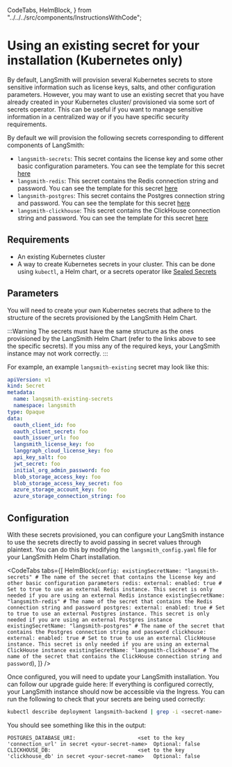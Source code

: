   CodeTabs,
  HelmBlock,
} from "../../../src/components/InstructionsWithCode";

# Using an existing secret for your installation (Kubernetes only)

By default, LangSmith will provision several Kubernetes secrets to store sensitive information such as license keys, salts, and other configuration parameters. However, you may want to use an existing secret that you have already created in your Kubernetes cluster/ provisioned via some sort of secrets operator.
This can be useful if you want to manage sensitive information in a centralized way or if you have specific security requirements.

By default we will provision the following secrets corresponding to different components of LangSmith:

- `langsmith-secrets`: This secret contains the license key and some other basic configuration parameters. You can see the template for this secret [here](https://github.com/langchain-ai/helm/blob/main/charts/langsmith/templates/secrets.yaml)
- `langsmith-redis`: This secret contains the Redis connection string and password. You can see the template for this secret [here](https://github.com/langchain-ai/helm/blob/main/charts/langsmith/templates/redis/secrets.yaml)
- `langsmith-postgres`: This secret contains the Postgres connection string and password. You can see the template for this secret [here](https://github.com/langchain-ai/helm/blob/main/charts/langsmith/templates/postgres/secrets.yaml)
- `langsmith-clickhouse`: This secret contains the ClickHouse connection string and password. You can see the template for this secret [here](https://github.com/langchain-ai/helm/blob/main/charts/langsmith/templates/clickhouse/secrets.yaml)

## Requirements

- An existing Kubernetes cluster
- A way to create Kubernetes secrets in your cluster. This can be done using `kubectl`, a Helm chart, or a secrets operator like [Sealed Secrets](https://github.com/bitnami-labs/sealed-secrets)

## Parameters

You will need to create your own Kubernetes secrets that adhere to the structure of the secrets provisioned by the LangSmith Helm Chart.

:::Warning
The secrets must have the same structure as the ones provisioned by the LangSmith Helm Chart (refer to the links above to see the specific secrets). If you miss any of the required keys, your LangSmith instance may not work correctly.
:::

For example, an example `langsmith-existing` secret may look like this:

```yaml
apiVersion: v1
kind: Secret
metadata:
  name: langsmith-existing-secrets
  namespace: langsmith
type: Opaque
data:
  oauth_client_id: foo
  oauth_client_secret: foo
  oauth_issuer_url: foo
  langsmith_license_key: foo
  langgraph_cloud_license_key: foo
  api_key_salt: foo
  jwt_secret: foo
  initial_org_admin_password: foo
  blob_storage_access_key: foo
  blob_storage_access_key_secret: foo
  azure_storage_account_key: foo
  azure_storage_connection_string: foo
```

## Configuration

With these secrets provisioned, you can configure your LangSmith instance to use the secrets directly to avoid passing in secret values through plaintext. You can do this by modifying the `langsmith_config.yaml` file for your LangSmith Helm Chart installation.

<CodeTabs
  tabs={[
    HelmBlock(`
config:
  existingSecretName: "langsmith-secrets" # The name of the secret that contains the license key and other basic configuration parameters
redis:
  external:
    enabled: true # Set to true to use an external Redis instance. This secret is only needed if you are using an external Redis instance
    existingSecretName: "langsmith-redis" # The name of the secret that contains the Redis connection string and password
postgres:
  external:
    enabled: true # Set to true to use an external Postgres instance. This secret is only needed if you are using an external Postgres instance
    existingSecretName: "langsmith-postgres" # The name of the secret that contains the Postgres connection string and password
clickhouse:
  external:
    enabled: true # Set to true to use an external ClickHouse instance. This secret is only needed if you are using an external ClickHouse instance
    existingSecretName: "langsmith-clickhouse" # The name of the secret that contains the ClickHouse connection string and password
`),
  ]}
/>

Once configured, you will need to update your LangSmith installation. You can follow our upgrade guide here: If everything is configured correctly, your LangSmith instance should now be accessible via the Ingress.
You can run the following to check that your secrets are being used correctly:

```bash
kubectl describe deployment langsmith-backend | grep -i <secret-name>
```

You should see something like this in the output:

```
POSTGRES_DATABASE_URI:                    <set to the key 'connection_url' in secret <your-secret-name>  Optional: false
CLICKHOUSE_DB:                            <set to the key 'clickhouse_db' in secret <your-secret-name>   Optional: false
```
